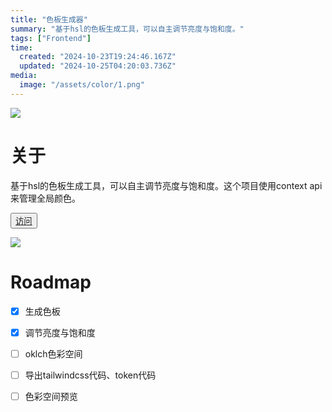 ```yaml
---
title: "色板生成器"
summary: "基于hsl的色板生成工具，可以自主调节亮度与饱和度。"
tags: ["Frontend"]
time:
  created: "2024-10-23T19:24:46.167Z"
  updated: "2024-10-25T04:20:03.736Z"
media:
  image: "/assets/color/1.png"
---
```


<Image src='/assets/color/1.png'/>

# 关于

基于hsl的色板生成工具，可以自主调节亮度与饱和度。这个项目使用context api来管理全局颜色。

<button className="bg-black-a1 dark:bg-white-a1 px-4 py-2 mt-4 rounded-md"> <a href='https://color.anxn.me' target="_blank">访问</a> </button>

<Image src='/assets/color/2.png'/>




# Roadmap
- [x] 生成色板
- [x] 调节亮度与饱和度
- [ ] oklch色彩空间
- [ ] 导出tailwindcss代码、token代码
- [ ] 色彩空间预览

